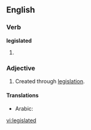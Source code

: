 ==English==
===Verb===
'''legislated'''
# {{past of|[[legislate]]}}

===Adjective===
{{en-adj|-}}
# Created through [[legislation]].

====Translations====
{{trans-top}}
* Arabic: {{t-|ar|مشروع|xs=Arabic|tr=mašrū‘}}
{{trans-mid}}
{{trans-bottom}}

[[vi:legislated]]